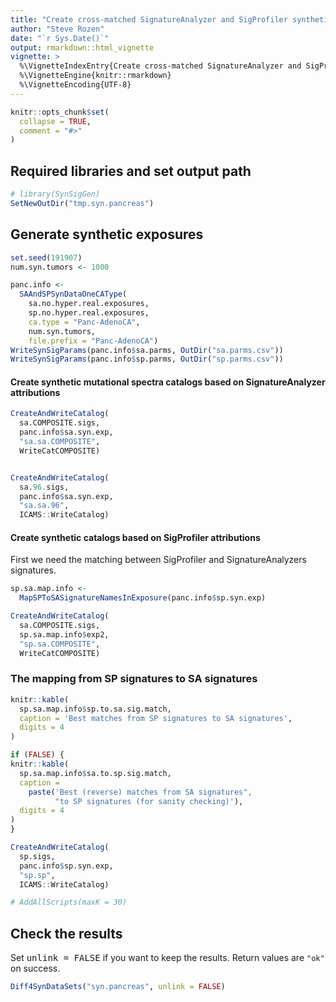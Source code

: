```yaml
---
title: "Create cross-matched SignatureAnalyzer and SigProfiler synthetic data similar to pancreatic adenocarcinomas"
author: "Steve Rozen"
date: "`r Sys.Date()`"
output: rmarkdown::html_vignette
vignette: >
  %\VignetteIndexEntry{Create cross-matched SignatureAnalyzer and SigProfiler synthetic data similar to pancreatic adenocarcinomas}
  %\VignetteEngine{knitr::rmarkdown}
  %\VignetteEncoding{UTF-8}
---
```


```r
knitr::opts_chunk$set(
  collapse = TRUE,
  comment = "#>"
)
```

## Required libraries and set output path

```r
# library(SynSigGen)
SetNewOutDir("tmp.syn.pancreas")
```

## Generate synthetic exposures

```r
set.seed(191907)
num.syn.tumors <- 1000
```

```r
panc.info <- 
  SAAndSPSynDataOneCAType(
    sa.no.hyper.real.exposures,
    sp.no.hyper.real.exposures,
    ca.type = "Panc-AdenoCA",
    num.syn.tumors,
    file.prefix = "Panc-AdenoCA")
WriteSynSigParams(panc.info$sa.parms, OutDir("sa.parms.csv"))
WriteSynSigParams(panc.info$sp.parms, OutDir("sp.parms.csv"))
```

#### Create synthetic mutational spectra catalogs based on SignatureAnalyzer attributions

```r
CreateAndWriteCatalog(
  sa.COMPOSITE.sigs,
  panc.info$sa.syn.exp,
  "sa.sa.COMPOSITE",
  WriteCatCOMPOSITE)


CreateAndWriteCatalog(
  sa.96.sigs,
  panc.info$sa.syn.exp,
  "sa.sa.96",
  ICAMS::WriteCatalog)

```

#### Create synthetic catalogs based on SigProfiler attributions

First we need the matching between SigProfiler
and SignatureAnalyzers signatures.

```r
sp.sa.map.info <-
  MapSPToSASignatureNamesInExposure(panc.info$sp.syn.exp)

CreateAndWriteCatalog(
  sa.COMPOSITE.sigs,
  sp.sa.map.info$exp2,
  "sp.sa.COMPOSITE",
  WriteCatCOMPOSITE)
```

### The mapping from SP signatures to SA signatures

```r
knitr::kable(
  sp.sa.map.info$sp.to.sa.sig.match, 
  caption = 'Best matches from SP signatures to SA signatures',
  digits = 4
)
```
```r
if (FALSE) {
knitr::kable(
  sp.sa.map.info$sa.to.sp.sig.match, 
  caption =
    paste('Best (reverse) matches from SA signatures",
          "to SP signatures (for sanity checking)'),
  digits = 4
)
}
```


```r
CreateAndWriteCatalog(
  sp.sigs,
  panc.info$sp.syn.exp,
  "sp.sp",
  ICAMS::WriteCatalog)

# AddAllScripts(maxK = 30)

```

## Check the results

Set <tt>unlink = FALSE</tt> if you want to keep the results.
Return values are `"ok"` on success.

```r
Diff4SynDataSets("syn.pancreas", unlink = FALSE)
```
